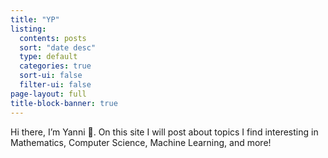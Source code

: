 ```yaml
---
title: "YP"
listing:
  contents: posts
  sort: "date desc"
  type: default
  categories: true
  sort-ui: false
  filter-ui: false
page-layout: full
title-block-banner: true
---
```


Hi there, I'm Yanni 👋. On this site I will post about topics I find interesting in Mathematics, Computer Science, Machine Learning, and more!
